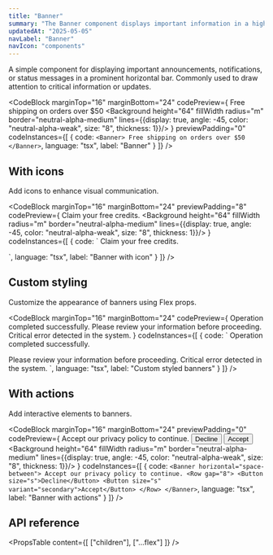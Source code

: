 ```yaml
---
title: "Banner"
summary: "The Banner component displays important information in a highlighted horizontal bar across the interface."
updatedAt: "2025-05-05"
navLabel: "Banner"
navIcon: "components"
---
```


A simple component for displaying important announcements, notifications, or status messages in a prominent horizontal bar. Commonly used to draw attention to critical information or updates.

<CodeBlock
  marginTop="16"
  marginBottom="24"
  codePreview={
    <Column fillWidth>
      <Banner>
        Free shipping on orders over $50
      </Banner>
      <Row fillWidth padding="8">
        <Background height="64" fillWidth radius="m" border="neutral-alpha-medium" lines={{display: true, angle: -45, color: "neutral-alpha-weak", size: "8", thickness: 1}}/>
      </Row>
    </Column>
  }
  previewPadding="0"
  codeInstances={[
    {
      code:
`<Banner>
    Free shipping on orders over $50
</Banner>`,
      language: "tsx",
      label: "Banner"
    }
  ]}
/>

## With icons

Add icons to enhance visual communication.

<CodeBlock
  marginTop="16"
  marginBottom="24"
  previewPadding="8"
  codePreview={
    <Column fillWidth gap="8">
      <Banner radius="s">
        <Icon name="check" size="s" /> Claim your free credits.
      </Banner>
      <Row fillWidth padding="8">
        <Background height="64" fillWidth radius="m" border="neutral-alpha-medium" lines={{display: true, angle: -45, color: "neutral-alpha-weak", size: "8", thickness: 1}}/>
      </Row>
    </Column>
  }
  codeInstances={[
    {
      code:
`<Banner radius="s">
    <Icon name="check" size="s" />
    Claim your free credits.
</Banner>

<Row fillWidth padding="8">
    <Background height="64" fillWidth radius="m" border="neutral-alpha-medium" lines={{display: true, angle: -45, color: "neutral-alpha-weak", size: "8", thickness: 1}}/>
</Row>`,
      language: "tsx",
      label: "Banner with icon"
    }
  ]}
/>

## Custom styling

Customize the appearance of banners using Flex props.

<CodeBlock
  marginTop="16"
  marginBottom="24"
  codePreview={
    <Column gap="16" fillWidth>
      <Banner radius="s" border="success-medium" background="success-weak" onBackground="success-medium">
        <Icon name="check" size="s" />
        Operation completed successfully.
      </Banner>
      <Banner radius="s" border="warning-medium" background="warning-weak" onBackground="warning-medium">
        <Icon name="warning" size="s" />
        Please review your information before proceeding.
      </Banner>
      <Banner radius="s" border="danger-medium" background="danger-weak" onBackground="danger-medium">
        <Icon name="danger" size="s" />
        Critical error detected in the system.
      </Banner>
    </Column>
  }
  codeInstances={[
    {
      code:
`<Banner solid="success-medium" onSolid="success-strong">
    <Icon name="check" size="s" />
    Operation completed successfully.
</Banner>

<Banner solid="warning-medium" onSolid="warning-strong">
    <Icon name="warning" size="s" />
    Please review your information before proceeding.
</Banner>

<Banner solid="danger-medium" onSolid="danger-strong">
    <Icon name="alert" size="s" />
    Critical error detected in the system.
</Banner>`,
      language: "tsx",
      label: "Custom styled banners"
    }
  ]}
/>

## With actions

Add interactive elements to banners.

<CodeBlock
  marginTop="16"
  marginBottom="24"
  previewPadding="0"
  codePreview={
    <Column fillWidth>
      <Banner horizontal="space-between">
        Accept our privacy policy to continue.
        <Row gap="8">
          <Button size="s">Decline</Button>
          <Button size="s" variant="secondary">Accept</Button>
        </Row>
      </Banner>
      <Row fillWidth padding="8">
        <Background height="64" fillWidth radius="m" border="neutral-alpha-medium" lines={{display: true, angle: -45, color: "neutral-alpha-weak", size: "8", thickness: 1}}/>
      </Row>
    </Column>
  }
  codeInstances={[
    {
      code:
`<Banner horizontal="space-between">
    Accept our privacy policy to continue.
    <Row gap="8">
      <Button size="s">Decline</Button>
      <Button size="s" variant="secondary">Accept</Button>
    </Row>
</Banner>`,
      language: "tsx",
      label: "Banner with actions"
    }
  ]}
/>

## API reference

<PropsTable
  content={[
    ["children"],
    ["...flex"]
  ]}
/>